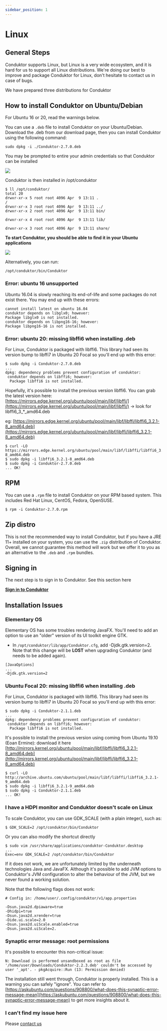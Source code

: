 ```yaml
---
sidebar_position: 1
---
```



# Linux

## General Steps&#x20;

Conduktor supports Linux, but Linux is a very wide ecosystem, and it is hard for us to support all Linux distributions. We're doing our best to improve and package Conduktor for Linux, don't hesitate to contact us in case of bugs.&#x20;

We have prepared three distributions for Conduktor

## How to install Conduktor on Ubuntu/Debian

<InfoBox type="warning">For Ubuntu 16 or 20, read the warnings below.</InfoBox>

You can use a `.deb` file to install Conduktor on your Ubuntu/Debian. Download the .deb from our download page, then you can install Conduktor using the following command:

```
sudo dpkg -i ./Conduktor-2.7.0.deb
```

You may be prompted to entire your admin credentials so that Conduktor can be installed

![](<../assets/image (27).png>)

Conduktor is then installed in /opt/conduktor

```
$ ll /opt/conduktor/
total 20
drwxr-xr-x 5 root root 4096 Apr  9 13:11 .
/
drwxr-xr-x 3 root root 4096 Apr  9 13:11 ../
drwxr-xr-x 2 root root 4096 Apr  9 13:11 bin/

drwxr-xr-x 4 root root 4096 Apr  9 13:11 lib/

drwxr-xr-x 3 root root 4096 Apr  9 13:11 share/
```

**To start Conduktor, you should be able to find it in your Ubuntu applications**

![](<../assets/image (23).png>)

Alternatively, you can run:

```
/opt/conduktor/bin/Conduktor
```

### Error: ubuntu 16 unsupported

Ubuntu 16.04 is slowly reaching its end-of-life and some packages do not exist there. You may end up with these errors:

```
cannot install latest on ubuntu 16.04
conduktor depends on libglx0; however:
Package libglx0 is not installed.
conduktor depends on libpng16-16; however:
Package libpng16-16 is not installed.
```

### Error: ubuntu 20: missing libffi6 when installing .deb

For Linux, Conduktor is packaged with libffi6. This library had seen its version bump to libffi7 in Ubuntu 20 Focal so you'll end up with this error:

```
$ sudo dpkg -i Conduktor-2.7.0.deb
...
dpkg: dependency problems prevent configuration of conduktor:
 conduktor depends on libffi6; however:
  Package libffi6 is not installed.
```

Hopefully, it's possible to install the previous version libffi6. You can grab the latest version here: [https://mirrors.edge.kernel.org/ubuntu/pool/main/libf/libffi/](https://mirrors.edge.kernel.org/ubuntu/pool/main/libf/libffi/) -> look for libffi6_3\_\*\_amd64.deb

eg: [https://mirrors.edge.kernel.org/ubuntu/pool/main/libf/libffi/libffi6_3.2.1-8_amd64.deb](https://mirrors.edge.kernel.org/ubuntu/pool/main/libf/libffi/libffi6_3.2.1-8_amd64.deb)

```
$ curl -LO https://mirrors.edge.kernel.org/ubuntu/pool/main/libf/libffi/libffi6_3.2.1-8_amd64.deb
$ sudo dpkg -i libffi6_3.2.1-8_amd64.deb
$ sudo dpkg -i Conduktor-2.7.0.deb
... OK!
```

## RPM

You can use a `.rpm` file to install Conduktor on your RPM based system. This includes Red Hat Linux, CentOS, Fedora, OpenSUSE.

```
$ rpm -i Conduktor-2.7.0.rpm
```

## Zip distro&#x20;

This is not the recommended way to install Conduktor, but if you have a JRE 11+ installed on your system, you can use the `.zip` distribution of Conduktor. Overall, we cannot guarantee this method will work but we offer it to you as an alternative to the `.deb` and `.rpm` bundles.

## **Signing in**

The next step is to sign in to Conduktor. See this section here

**[Sign in to Conduktor](../sign-in)**

## Installation Issues

### Elementary OS

Elementary OS has some troubles rendering JavaFX. You'll need to add an option to use an "older" version of its UI toolkit engine GTK.

- In `/opt/conduktor/lib/app/Conduktor.cfg`, add -Djdk.gtk.version=2. Note that this change will be **LOST** when upgrading Conduktor (and needs to be added again).&#x20;

```
[JavaOptions]
...
-Djdk.gtk.version=2
```

### Ubuntu Focal 20: missing libffi6 when installing .deb

For Linux, Conduktor is packaged with libffi6. This library had seen its version bump to libffi7 in Ubuntu 20 Focal so you'll end up with this error:

```
$ sudo dpkg -i Conduktor-2.1.1.deb
...
dpkg: dependency problems prevent configuration of conduktor:
 conduktor depends on libffi6; however:
  Package libffi6 is not installed.
```

It's possible to install the previous version using coming from Ubuntu 19.10 (Eoan Ermine): download it here [http://mirrors.kernel.org/ubuntu/pool/main/libf/libffi/libffi6_3.2.1-8_amd64.deb](http://mirrors.kernel.org/ubuntu/pool/main/libf/libffi/libffi6_3.2.1-8_amd64.deb)

```
$ curl -LO http://archive.ubuntu.com/ubuntu/pool/main/libf/libffi/libffi6_3.2.1-9_amd64.deb
$ sudo dpkg -i libffi6_3.2.1-9_amd64.deb
$ sudo dpkg -i Conduktor-2.1.1.deb
... OK!
```

### **I have a HDPI monitor and Conduktor doesn't scale on Linux**

To scale Conduktor, you can use GDK_SCALE (with a plain integer), such as:

```
$ GDK_SCALE=2 /opt/conduktor/bin/Conduktor
```

Or you can also modify the shortcut directly

```
$ sudo vim /usr/share/applications/conduktor-Conduktor.desktop
...
Exec=env GDK_SCALE=2 /opt/conduktor/bin/Conduktor
```

If it does not work, we are unfortunately limited by the underneath technologies Java and JavaFX. Although it's possible to add JVM options to Conduktor's JVM configuration to alter the behaviour of the JVM, but we never found a working solution.

Note that the following flags does not work:

```
# Config in: /home/user/.config/conduktor/v1/app.properties

-Dsun.java2d.dpiaware=true
-Dhidpi=true
-Dsun.java2d.xrender=true
-Dide.ui.scale=2.0
-Dsun.java2d.uiScale.enabled=true
-Dsun.java2d.uiScale=2.
```

### Synaptic error message: root permissions

It's possible to encounter this non-critical issue:

`N: Download is performed unsandboxed as root as file '/home/user/Downloads/Conduktor-2.2.3.deb' couldn't be accessed by user '_apt'. - pkgAcquire::Run (13: Permission denied)`

The installation still went through, Conduktor is properly installed. This is a warning you can safely "ignore". You can refer to [https://askubuntu.com/questions/908800/what-does-this-synaptic-error-message-mean](https://askubuntu.com/questions/908800/what-does-this-synaptic-error-message-mean) to get more insights about it.

### I can't find my issue here

Please [contact us](https://www.conduktor.io/contact)
